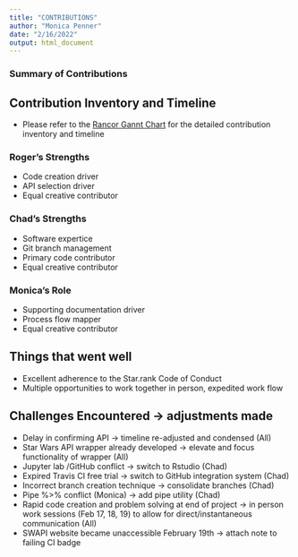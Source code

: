 ```yaml
---
title: "CONTRIBUTIONS"
author: "Monica Penner"
date: "2/16/2022"
output: html_document
---
```


### Summary of Contributions

## Contribution Inventory and Timeline

- Please refer to the [Rancor Gannt Chart](https://github.com/The0therChad/star.rank/blob/main/RancorGanntFeb15Edit.xlsx) for the detailed contribution inventory and timeline 

### Roger's Strengths

- Code creation driver
- API selection driver
- Equal creative contributor 

### Chad's Strengths

- Software expertice
- Git branch management
- Primary code contributor
- Equal creative contributor

### Monica's Role

- Supporting documentation driver 
- Process flow mapper
- Equal creative contributor

## Things that went well

- Excellent adherence to the Star.rank Code of Conduct
- Multiple opportunities to work together in person, expedited work flow

## Challenges Encountered -> adjustments made

- Delay in confirming API -> timeline re-adjusted and condensed (All)
- Star Wars API wrapper already developed -> elevate and focus functionality of wrapper (All)
- Jupyter lab /GitHub conflict -> switch to Rstudio (Chad)
- Expired Travis CI free trial -> switch to GitHub integration system (Chad)
- Incorrect branch creation technique -> consolidate branches (Chad)
- Pipe %>% conflict (Monica) -> add pipe utility (Chad)
- Rapid code creation and problem solving at end of project -> in person work sessions (Feb 17, 18, 19) to allow for direct/instantaneous communication (All)
- SWAPI website became unaccessible February 19th -> attach note to failing CI badge
